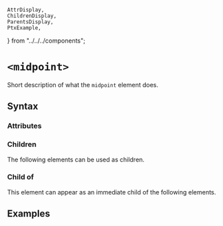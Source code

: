     AttrDisplay,
    ChildrenDisplay,
    ParentsDisplay,
    PtxExample,
} from "../../../components";

# `<midpoint>`

Short description of what the `midpoint` element does.

## Syntax

### Attributes

<AttrDisplay name="midpoint" />

### Children

The following elements can be used as children.

<ChildrenDisplay name="midpoint" />

### Child of

This element can appear as an immediate child of the following elements.

<ParentsDisplay name="midpoint" />

## Examples

    